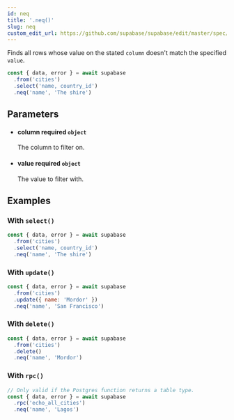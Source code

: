 ```yaml
---
id: neq
title: '.neq()'
slug: neq
custom_edit_url: https://github.com/supabase/supabase/edit/master/spec/supabase_js_v1_legacy.yml
---
```



Finds all rows whose value on the stated `column` doesn't match the
specified `value`.

```js
const { data, error } = await supabase
  .from('cities')
  .select('name, country_id')
  .neq('name', 'The shire')
```

## Parameters

<ul className="method-list-group">
  
<li className="method-list-item">
  <h4 className="method-list-item-label">
    <span className="method-list-item-label-name">
      column
    </span>
    <span className="method-list-item-label-badge required">
      required
    </span>
    <span className="method-list-item-validation">
      <code>object</code>
    </span>
  </h4>
  <div class="method-list-item-description">

The column to filter on.

  </div>
  
</li>

<li className="method-list-item">
  <h4 className="method-list-item-label">
    <span className="method-list-item-label-name">
      value
    </span>
    <span className="method-list-item-label-badge required">
      required
    </span>
    <span className="method-list-item-validation">
      <code>object</code>
    </span>
  </h4>
  <div class="method-list-item-description">

The value to filter with.

  </div>
  
</li>

</ul>

## Examples

### With `select()`

```js
const { data, error } = await supabase
  .from('cities')
  .select('name, country_id')
  .neq('name', 'The shire')
```

### With `update()`

```js
const { data, error } = await supabase
  .from('cities')
  .update({ name: 'Mordor' })
  .neq('name', 'San Francisco')
```

### With `delete()`

```js
const { data, error } = await supabase
  .from('cities')
  .delete()
  .neq('name', 'Mordor')
```

### With `rpc()`

```js
// Only valid if the Postgres function returns a table type.
const { data, error } = await supabase
  .rpc('echo_all_cities')
  .neq('name', 'Lagos')
```
